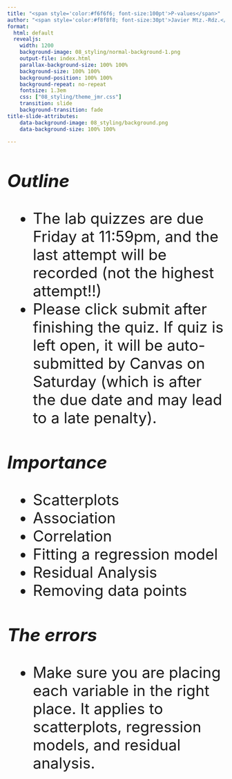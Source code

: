 ```yaml
---
title: "<span style='color:#f6f6f6; font-size:100pt'>P-values</span>"
author: "<span style='color:#f8f8f8; font-size:30pt'>Javier Mtz.-Rdz.</span>"
format: 
  html: default
  revealjs:
    width: 1200
    background-image: 08_styling/normal-background-1.png
    output-file: index.html
    parallax-background-size: 100% 100%
    background-size: 100% 100%
    background-position: 100% 100%
    background-repeat: no-repeat
    fontsize: 1.3em
    css: ["08_styling/theme_jmr.css"]
    transition: slide
    background-transition: fade
title-slide-attributes:
    data-background-image: 08_styling/background.png
    data-background-size: 100% 100%  

---
```



    

## {fullscreen="true"}

::: {style='font-size:2.5em'}
<h3>*Outline*</h3>

* The lab quizzes are due Friday at 11:59pm, and the last attempt will be recorded (not the highest attempt!!) 
* Please click submit after finishing the quiz. If quiz is left open, it will be auto-submitted by Canvas on Saturday (which is after the due date and may lead to a late penalty).
:::


## {fullscreen="true"}

::: {style='font-size:2.5em'}

<h3>*Importance*</h3>

* Scatterplots
* Association
* Correlation
* Fitting a regression model
* Residual Analysis
* Removing data points

:::

## {fullscreen="true"}

::: {style='font-size:2.5em'}

<h3>*The errors*</h3>

* Make sure you are placing each variable in the right place. It applies to scatterplots, regression models, and residual analysis. 



:::




